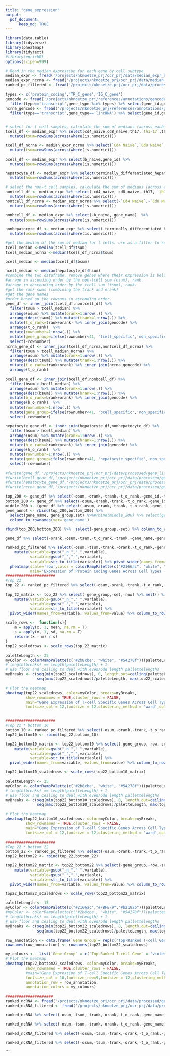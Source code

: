 ```yaml
---
title: "gene_expression"
output: 
  pdf_document:
      keep_md: TRUE
---
```


```r
library(data.table)
library(tidyverse)
library(pheatmap)
library(tidytext)
#library(enrichR)
options(scipen=999)

# Read in the median expression for each gene by cell subtype
median_expr <- fread('/projects/nknoetze_prj/ocr_prj/data/median_expr_nobatchcorr.tsv') %>% select(-cd4_n_stim,-cd8_n_stim)
median_expr_ncrna <- fread('/projects/nknoetze_prj/ocr_prj/data/median_expr_nobatchcorr_longncRNA.tsv') %>% select(-`Cd4 Stim`,-`Cd8 Stim`)
ranked_pc_filtered <- fread('/projects/nknoetze_prj/ocr_prj/data/processed/gene_lists/ranked_gene_list_missingocrgenes_removedv2.tsv')

types <- c('protein_coding','TR_C_gene','IG_C_gene')
gencode <- fread('/projects/nknoetze_prj/references/annotations/gencode/gencode.v19.transc.type.1based.tsv') %>%
  filter(type=='transcript',gene_type %in% types) %>% select(gene_id,gene_name) %>% unique()
ncrna_gencode <- fread('/projects/nknoetze_prj/references/annotations/gencode/gencode.v19.transc.type.1based.tsv') %>%
  filter(type=='transcript',gene_type=='lincRNA') %>% select(gene_id,gene_name) %>% unique()


# select for t cell samples, calculate the sum of medians (across each cell type) for each gene
tcell_df <- median_expr %>% select(cd4_naive,cd8_naive,th17,`th1-17`,th1,tfh,th2,treg_memory,treg_naive,gene_id) %>% 
  mutate(tsum=rowSums(across(where(is.numeric)))) 

tcell_df_ncrna <- median_expr_ncrna %>% select(`Cd4 Naive`,`Cd8 Naive`,Th17,`Th1-17`,Th1,Tfh,Th2,`Treg Memory`,`Treg Naive`,gene_id) %>% 
  mutate(tsum=rowSums(across(where(is.numeric))))

bcell_df <- median_expr %>% select(b_naive,gene_id) %>% 
  mutate(bsum=rowSums(across(where(is.numeric))))

hepatocyte_df <- median_expr %>% select(terminally_differentiated_hepatic_cells,human_hepatocyte_cell_line,gene_id) %>% 
  mutate(hsum=rowSums(across(where(is.numeric))))

# select the non-t cell samples, calculate the sum of medians (across each cell type) for each gene
nontcell_df <- median_expr %>% select(-cd4_naive,-cd8_naive,-th17,-`th1-17`,-th1,-tfh,-th2,-treg_memory,-treg_naive,-gene_name)  %>% 
  mutate(osum=rowSums(across(where(is.numeric)))) 
nontcell_df_ncrna <- median_expr_ncrna %>% select(-`Cd4 Naive`,-`Cd8 Naive`,-Th17,-`Th1-17`,-Th1,-Tfh,-Th2,-`Treg Memory`,-`Treg Naive`,-gene_name)  %>% 
  mutate(osum=rowSums(across(where(is.numeric)))) 

nonbcell_df <- median_expr %>% select(-b_naive,-gene_name)  %>% 
  mutate(osum=rowSums(across(where(is.numeric)))) 

nonhepatocyte_df <- median_expr %>% select(-terminally_differentiated_hepatic_cells,-human_hepatocyte_cell_line,-gene_name) %>% 
  mutate(osum=rowSums(across(where(is.numeric))))

#get the median of the sum of median for t cells. use as a filter to remove genes with insufficient expression in t cells
tcell_median <-median(tcell_df$tsum)
tcell_median_ncrna <-median(tcell_df_ncrna$tsum)

bcell_median <- median(bcell_df$bsum)

hcell_median <- median(hepatocyte_df$hsum)
#combine the two dataframe, remove genes where their expression is below the median of tsum
#arrage in ascending order by the non-tcell sum (osum), rank.
#arrage in descending order by the tcell sum (tsum), rank.
#get the rank sums (combining the trank and orank)
#get the gene names
#order based on the rowsums in ascending order.
gene_df <- inner_join(tcell_df,nontcell_df) %>%
  filter(tsum > tcell_median) %>% 
  arrange(osum) %>% mutate(orank=1:nrow(.)) %>%
  arrange(desc(tsum)) %>% mutate(trank=1:nrow(.)) %>% 
  mutate(t_o_rank=trank+orank) %>% inner_join(gencode) %>%
  arrange(t_o_rank)  %>%
  mutate(rownumber=1:nrow(.)) %>%
  mutate(gene_group=ifelse(rownumber<41, 'tcell_specific','non_specific')) %>% 
  select(-rownumber)
ncrna_gene_df <- inner_join(tcell_df_ncrna,nontcell_df_ncrna) %>%
  filter(tsum > tcell_median_ncrna) %>% 
  arrange(osum) %>% mutate(orank=1:nrow(.)) %>%
  arrange(desc(tsum)) %>% mutate(trank=1:nrow(.)) %>% 
  mutate(t_o_rank=trank+orank) %>% inner_join(ncrna_gencode) %>%
  arrange(t_o_rank)  

bcell_gene_df <- inner_join(bcell_df,nonbcell_df) %>%
  filter(bsum > bcell_median) %>% 
  arrange(osum) %>% mutate(orank=1:nrow(.)) %>%
  arrange(desc(bsum)) %>% mutate(brank=1:nrow(.)) %>% 
  mutate(b_o_rank=brank+orank) %>% inner_join(gencode) %>%
  arrange(b_o_rank)  %>%
  mutate(rownumber=1:nrow(.)) %>%
  mutate(gene_group=ifelse(rownumber<41, 'bcell_specific','non_specific')) %>% 
  select(-rownumber)

hepatocyte_gene_df <- inner_join(hepatocyte_df,nonhepatocyte_df) %>%
  filter(hsum > hcell_median) %>% 
  arrange(osum) %>% mutate(orank=1:nrow(.)) %>%
  arrange(desc(hsum)) %>% mutate(hrank=1:nrow(.)) %>% 
  mutate(h_o_rank=hrank+orank) %>% inner_join(gencode) %>%
  arrange(h_o_rank)  %>%
  mutate(rownumber=1:nrow(.)) %>%
  mutate(gene_group=ifelse(rownumber<41, 'hepatocyte_specific','non_specific')) %>% 
  select(-rownumber)

#fwrite(gene_df,'/projects/nknoetze_prj/ocr_prj/data/processed/gene_lists/ranked_gene_list.tsv',quote=FALSE,sep='\t')
#fwrite(bcell_gene_df,'/projects/nknoetze_prj/ocr_prj/data/processed/gene_lists/bcell_ranked_gene_list.tsv',quote=FALSE,sep='\t')
#fwrite(hepatocyte_gene_df,'/projects/nknoetze_prj/ocr_prj/data/processed/gene_lists/hepatocyte_ranked_gene_list.tsv',quote=FALSE,sep='\t')
#fwrite(ncrna_gene_df,'/projects/nknoetze_prj/ocr_prj/data/processed/gene_lists/ranked_ncRNA_list.tsv',quote=FALSE,sep='\t')
```

```r
top_200 <- gene_df %>% select(-osum,-orank,-trank,-t_o_rank,-gene_id,-tsum) %>% head(n=200) %>% mutate(set='Top 200 Genes')
bottom_200 <- gene_df %>% select(-osum,-orank,-trank,-t_o_rank,-gene_id,-tsum) %>% tail(n=200) %>% mutate(set='Bottom 200 Genes')
middle_200 <- (gene_df %>% select(-osum,-orank,-trank,-t_o_rank,-gene_id,-tsum) %>% mutate(set='Middle 200 Genes'))[5402:5601] 
gene_annot <- rbind(top_200,bottom_200) %>% 
  select(gene_name, gene_group,set) %>%#rbind(middle_200) %>% select(gene_name, gene_group,set) %>% 
  column_to_rownames(var='gene_name')

rbind(top_200,bottom_200) %>%  select(-gene_group,-set) %>% column_to_rownames(var='gene_name') %>% pheatmap(scale='row',show_rownames = FALSE,annotation_row = gene_annot,fontsize_col = 8)

gene_df %>% select(-orank,-osum,-tsum,-t_o_rank,-trank,-gene_name,-gene_group) %>% column_to_rownames(var='gene_id')  %>% pheatmap(scale='row',color = colorRampPalette(c("#2166ac", "white", "#d6604d"))(100),show_rownames = FALSE,cluster_rows = FALSE,main='Expression of T-cell Protein Coding Genes Across Cell Types - Rows In Ranked Order',fontsize_col = 8)

ranked_pc_filtered %>% select(-osum,-tsum,-trank,-orank,-t_o_rank,-gene_name,-gene_group,-row) %>% melt() %>% 
    mutate(variable=gsub("_n_"," ",variable),
           variable=gsub("_"," ",variable),
           variable=str_to_title(variable)) %>% pivot_wider(names_from=variable, values_from=value) %>% column_to_rownames(var='gene_id') %>% 
  pheatmap(scale='row',color = colorRampPalette(c("#2166ac", "white", "#d6604d"))(100),show_rownames = FALSE,cluster_rows = FALSE,
           main='Expression of Protein Coding Genes Across Cell Types - Rows in Ranked Order (Filtered Genes)',fontsize_col = 6,fontsize = 6,clustering_method = 'ward')
######################
#Top 22
top_22 <- ranked_pc_filtered %>% select(-osum,-orank,-trank,-t_o_rank,-gene_id,-tsum) %>% head(n=22) %>% mutate(set='Top 22 Genes')

top_22_matrix <- top_22 %>% select(-gene_group,-set,-row) %>% melt() %>% 
    mutate(variable=gsub("_n_"," ",variable),
           variable=gsub("_"," ",variable),
           variable=str_to_title(variable)) %>% 
  pivot_wider(names_from=variable, values_from=value) %>% column_to_rownames(var='gene_name') 

scale_rows <-  function(x){
    m = apply(x, 1, mean, na.rm = T)
    s = apply(x, 1, sd, na.rm = T)
    return((x - m) / s)
}
top22_scaledrows <- scale_rows(top_22_matrix)

paletteLength <- 25
myColor <- colorRampPalette(c('#2b8cbe', "white", "#54278f"))(paletteLength)
# length(breaks) == length(paletteLength) + 1
# use floor and ceiling to deal with even/odd length pallettelengths
myBreaks <- c(seq(min(top22_scaledrows), 0, length.out=ceiling(paletteLength/2) + 1), 
              seq(max(top22_scaledrows)/paletteLength, max(top22_scaledrows), length.out=floor(paletteLength/2)))

# Plot the heatmap
pheatmap(top22_scaledrows, color=myColor, breaks=myBreaks,
         show_rownames = TRUE,cluster_rows = FALSE,
         main="Gene Expression of T-cell Specific Genes Across Cell Types",
         fontsize_col = 12,fontsize = 12,clustering_method = 'ward',cutree_cols = 2)


######################
#Top 22 * bottom 10
bottom_10 <- ranked_pc_filtered %>% select(-osum,-orank,-trank,-t_o_rank,-gene_id,-tsum) %>% tail(n=10) %>% mutate(set='Bottom 10 Genes')
top22_bottom10 <- rbind(top_22,bottom_10)

top22_bottom10_matrix <- top22_bottom10 %>% select(-gene_group,-row,-set) %>% melt() %>% 
    mutate(variable=gsub("_n_"," ",variable),
           variable=gsub("_"," ",variable),
           variable=str_to_title(variable)) %>% 
  pivot_wider(names_from=variable, values_from=value) %>% column_to_rownames(var='gene_name') 

top22_bottom10_scaledrows <- scale_rows(top22_bottom10_matrix)

paletteLength <- 25
myColor <- colorRampPalette(c('#2b8cbe', "white", "#54278f"))(paletteLength)
# length(breaks) == length(paletteLength) + 1
# use floor and ceiling to deal with even/odd length pallettelengths
myBreaks <- c(seq(min(top22_bottom10_scaledrows), 0, length.out=ceiling(paletteLength/2) + 1), 
              seq(max(top22_bottom10_scaledrows)/paletteLength, max(top22_bottom10_scaledrows), length.out=floor(paletteLength/2)))

# Plot the heatmap
pheatmap(top22_bottom10_scaledrows, color=myColor, breaks=myBreaks,
         show_rownames = TRUE,cluster_rows = FALSE,
         main="Gene Expression of T-cell Specific Genes Across Cell Types",
         fontsize_col = 12,fontsize = 12,clustering_method = 'ward',cutree_cols = 2,gaps_row = 22,angle_col = 45)

######################
#Top 22 * bottom 22
bottom_22 <- ranked_pc_filtered %>% select(-osum,-orank,-trank,-t_o_rank,-gene_id,-tsum) %>% tail(n=22) %>% mutate(set='Bottom 10 Genes')
top22_bottom22 <- rbind(top_22,bottom_22)

top22_bottom22_matrix <- top22_bottom22 %>% select(-gene_group,-row,-set) %>% melt() %>% 
    mutate(variable=gsub("_n_"," ",variable),
           variable=gsub("_"," ",variable),
           variable=str_to_title(variable)) %>% 
  pivot_wider(names_from=variable, values_from=value) %>% column_to_rownames(var='gene_name') 

top22_bottom22_scaledrows <- scale_rows(top22_bottom22_matrix)

paletteLength <- 15
myColor <- colorRampPalette(c("#2166ac","#FBFEF9","#b2182b"))(paletteLength)
#myColor <- colorRampPalette(c('#2b8cbe', "white", "#54278f"))(paletteLength)
# length(breaks) == length(paletteLength) + 1
# use floor and ceiling to deal with even/odd length pallettelengths
myBreaks <- c(seq(min(top22_bottom22_scaledrows), 0, length.out=ceiling(paletteLength/2) + 1), 
              seq(max(top22_bottom22_scaledrows)/paletteLength, max(top22_bottom22_scaledrows), length.out=floor(paletteLength/2)))

row_annotation <- data.frame(`Gene Group`= rep(c("Top-Ranked T-cell Gene", "Bottom Ranked T-cell Gene"), each = 22)) %>% rename("Gene Group"=`Gene.Group`)
rownames(row_annotation) <- rownames(top22_bottom22_scaledrows)

my_colours <-  list(`Gene Group` = c(`Top-Ranked T-cell Gene` = "violetred4", `Bottom Ranked T-cell Gene` = 'grey90'))
# Plot the heatmap
pheatmap(top22_bottom22_scaledrows, color=myColor, breaks=myBreaks,
         show_rownames = TRUE,cluster_rows = FALSE,
         #main="Gene Expression of T-cell Specific Genes Across Cell Types",
         fontsize_col = 10,fontsize_row=9,fontsize = 12,clustering_method = 'ward',cutree_cols = 2,gaps_row = 22,angle_col = 90,
         annotation_row = row_annotation,
         annotation_colors = my_colours)

#####################
ranked_ncRNA <- fread('/projects/nknoetze_prj/ocr_prj/data/processed/gene_lists/ranked_longncRNA_list.tsv')
ranked_ncRNA_filtered <- fread('/projects/nknoetze_prj/ocr_prj/data/processed/gene_lists/ranked_longncRNA_list_filtered+meuleman_tcell_2sample_1cd8_1cd4_ocrs_merged+Loop_2.5kb+connectivity8.tsv')

ranked_ncRNA %>% select(-osum,-tsum,-trank,-orank,-t_o_rank,-gene_name) %>% column_to_rownames(var='gene_id') %>% pheatmap(scale='row',color = colorRampPalette(c("#2166ac", "white", "#d6604d"))(100),show_rownames = FALSE,cluster_rows = FALSE,main='Expression of T-cell ncRNA Genes Across Cell Types - Rows in Ranked Order',fontsize_col = 8,fontsize = 8)

ranked_ncRNA %>% select(-osum,-tsum,-trank,-orank,-t_o_rank,-gene_name) %>% column_to_rownames(var='gene_id') %>% pheatmap(scale='row',color = colorRampPalette(c("#2166ac", "white", "#d6604d"))(100),show_rownames = FALSE,cluster_rows = TRUE,main='Expression of T-cell ncRNA Genes Across Cell Types',fontsize_col = 8,fontsize = 8)

ranked_ncRNA_filtered %>% select(-osum,-tsum,-trank,-orank,-t_o_rank,-gene_name) %>% column_to_rownames(var='gene_id') %>% pheatmap(scale='row',color = colorRampPalette(c("#2166ac", "white", "#d6604d"))(100),show_rownames = FALSE,cluster_rows = FALSE,main='Expression of T-cell ncRNA Across Cell Types - Rows in Ranked Order (Filtered Genes)',fontsize_col = 6,fontsize = 6)

ranked_ncRNA_filtered %>% select(-osum,-tsum,-trank,-orank,-t_o_rank,-gene_name) %>% column_to_rownames(var='gene_id') %>% pheatmap(scale='row',color = colorRampPalette(c("#2166ac", "white", "#d6604d"))(100),show_rownames = FALSE,cluster_rows = TRUE,main='Expression of T-cell ncRNA Across Cell Types - (Filtered Genes)',fontsize_col = 8,fontsize = 8)

```
```
